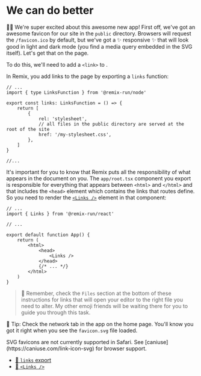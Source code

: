 # We can do better

<EpicVideo url="https://www.epicweb.dev/workshops/full-stack-foundations/styling/manage-asset-links-in-a-remix-application" />

👨‍💼 We're super excited about this awesome new app! First off, we've got an
awesome favicon for our site in the `public` directory. Browsers will request
the `/favicon.ico` by default, but we've got a
✨ responsive ✨ <InlineFile file="public/favicon.svg" /> that will look good in
light and dark mode (you find a media query embedded in the SVG itself). Let's
get that on the page.

To do this, we'll need to add a `<link>` to <InlineFile file="app/root.tsx" />.

In Remix, you add links to the page by exporting a `links` function:

```tsx filename=app/root.tsx
// ...
import { type LinksFunction } from '@remix-run/node'

export const links: LinksFunction = () => {
	return [
		{
			rel: 'stylesheet',
			// all files in the public directory are served at the root of the site
			href: '/my-stylesheet.css',
		},
	]
}

//...
```

It's important for you to know that Remix puts all the responsibility of what
appears in the document on you. The `app/root.tsx` component you export is
responsible for everything that appears between `<html>` and `</html>` and that
includes the `<head>` element which contains the links that routes define. So
you need to render the
[`<Links />`](https://remix.run/docs/en/main/components/links) element in that
component:

```tsx filename=app/root.tsx lines=10
// ...
import { Links } from '@remix-run/react'

// ...

export default function App() {
	return (
		<html>
			<head>
				<Links />
			</head>
			{/* ... */}
		</html>
	)
}
```

> 🦉 Remember, check the `Files` section at the bottom of these instructions for
> links that will open your editor to the right file you need to alter. My other
> emoji friends will be waiting there for you to guide you through this task.

🦉 Tip: Check the network tab in the app on the home page. You'll know you got
it right when you see the `favicon.svg` file loaded.

<callout-warning>
	SVG favicons are not currently supported in Safari. See
	[caniuse](https://caniuse.com/link-icon-svg) for browser support.
</callout-warning>

- [📜 `links` export](https://remix.run/docs/en/main/route/links)
- [📜 `<Links />`](https://remix.run/docs/en/main/components/links)
